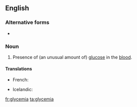 ==English==
{{wikipedia}}

===Alternative forms===
* {{l|en|glucæmia}} {{qualifier|obsolete}}

===Noun===
{{en-noun|-}}

# {{context|medicine|lang=en}} Presence of (an unusual amount of) [[glucose]] in the [[blood]].

====Translations====
{{trans-top|presence of an unusual amount of glucose in the blood}}
* French: {{t+|fr|glycémie|f}}
{{trans-mid}}
* Icelandic: {{t|is|sykurdreyri|m}}
{{trans-bottom}}

[[fr:glycemia]]
[[ta:glycemia]]
